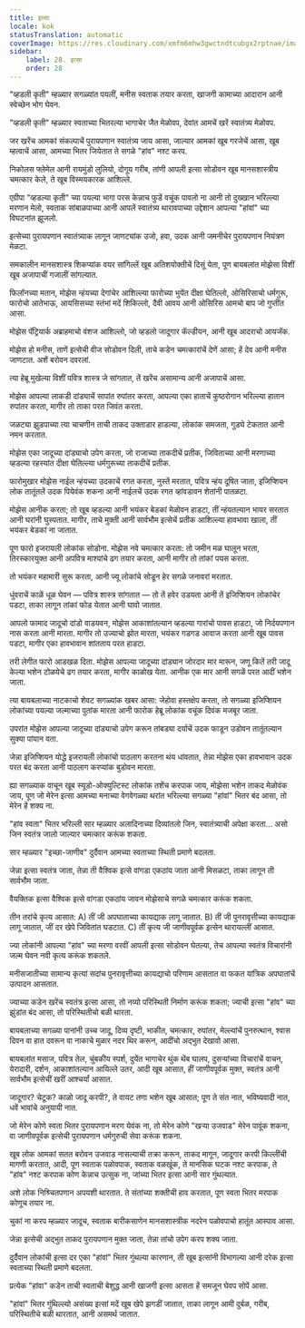 ```yaml
---
title: इत्सा
locale: kok
statusTranslation: automatic
coverImage: https://res.cloudinary.com/xmfm6mhw3gwctndtcubgx2rptnae/image/upload/v1740468922/small_cover_tratado_de_psicologia_revolucionaria_a4c0dca4e0.webp
sidebar:
    label: 28. इत्सा
    order: 28
---
```

"व्हडली कृती" म्हळ्यार सगळ्यांत पयलीं, मनीस स्वताक तयार करता, खाजगी कामाच्या आदारान आनी स्वेच्छेन भोग घेवन.

"व्हडली कृती" म्हळ्यार स्वताच्या भितरल्या भागाचेर जैत मेळोवप, देवांत आमचें खरें स्वातंत्र्य मेळोवप.

जर खरेंच आमकां संकल्पाचें पुरायपणान स्वातंत्र्य जाय आसा, जाल्यार आमकां खूब गरजेचें आसा, खूब म्हत्वाचें आसा, आमच्या भितर जियेतात ते सगळे "हांव" नश्ट करप.

निकोलस फ्लेमेल आनी रायमुंडो लुलियो, दोगूय गरीब, तांणी आपली इत्सा सोडोवन खूब मानसशास्त्रीय चमत्कार केले, ते खूब विस्मयकारक आशिल्ले.

एग्रीपा "व्हडल्या कृती" च्या पयल्या भागा परस केन्नाच फुडें वचूंक पावलो ना आनी तो दुख्खान भरिल्ल्या मरणान मेलो, स्वताक सांबाळपाच्या आनी आपलें स्वातंत्र्य थारावपाच्या उद्देशान आपल्या "हांवां" च्या विघटनांत झूजलो.

इत्सेच्या पुरायपणान स्वातंत्र्याक लागून जाणट्यांक उजो, हवा, उदक आनी जमनीचेर पुरायपणान नियंत्रण मेळटा.

समकालीन मानसशास्त्र शिकप्यांक वयर सांगिल्लें खूब अतिशयोक्तीचें दिसूं येता, पूण बायबलांत मोझेसा विशीं खूब अजापाचीं गजालीं सांगल्यात.

फिलॉनच्या मतान, मोझेस न्हंयच्या देगांचेर आशिल्ल्या फारोच्या भुयेंत दीक्षा घेतिल्लो, ओसिरिसाचो धर्मगुरू, फारोचो आतेभाऊ, आयसिसच्या स्तंभां मदें शिकिल्लो, दैवी आवय आनी ओसिरिस आमचो बाप जो गुप्तींत आसा.

मोझेस पॅट्रियार्क अब्राहमाचो वंशज आशिल्लो, जो व्हडलो जादूगार कॅल्डीयन, आनी खूब आदराचो आयजॅक.

मोझेस हो मनीस, ताणें इत्सेची वीज सोडोवन दिली, ताचे कडेन चमत्कारांचें देणें आसा; हें देव आनी मनीस जाणटात. अशें बरोवन दवरलां.

त्या हेब्रू मुखेल्या विशीं पवित्र शास्त्र जे सांगतात, तें खरेंच असामान्य आनी अजापाचें आसा.

मोझेस आपल्या लाकडी दांड्याचें सापांत रुपांतर करता, आपल्या एका हाताचें कुष्ठरोगान भरिल्ल्या हातान रुपांतर करता, मागीर तो ताका परत जिवंत करता.

जळट्या झुडपाच्या त्या चाचणीन ताची ताकद उक्ताडार हाडल्या, लोकांक समजता, गुडघे टेकतात आनी नमन करतात.

मोझेस एका जादूच्या दांड्याचो उपेग करता, जो राजाच्या ताकदीचें प्रतीक, जिविताच्या आनी मरणाच्या व्हडल्या रहस्यांत दीक्षा घेतिल्ल्या धर्मगुरूच्या ताकदीचें प्रतीक.

फारोमुखार मोझेस नाईल न्हंयच्या उदकाचें रगत करता, नुस्तें मरतात, पवित्र न्हंय दूषित जाता, इजिप्शियन लोक तातूंतलें उदक पियेवंक शकना आनी नाईलचें उदक रगत व्हांवडावन शेतांनी पातळटा.

मोझेस आनीक करता; तो खूब व्हडल्या आनी भयंकर बेडकां मेळोवन हाडटा, तीं न्हंयतल्यान भायर सरतात आनी घरांनी घुस्पतात. मागीर, ताचे मुक्ती आनी सार्वभौम इत्सेचें प्रतीक आशिल्ल्या हावभावा खाला, तीं भयंकर बेडकां ना जातात.

पूण फारो इजरायली लोकांक सोडोना. मोझेस नवे चमत्कार करता: तो जमीन मळ घालून भरता, तिरस्कारयुक्त आनी अपवित्र माश्यांचे ढग तयार करता, आनी मागीर तो तांकां पयस करता.

तो भयंकर महामारी सुरू करता, आनी ज्यू लोकांचे सोडून हेर सगळे जनावरां मरतात.

धुंवराचें काळें धूळ घेवन — पवित्र शास्त्र सांगतात — तो तें हवेर उडयता आनी तें इजिप्शियन लोकांचेर पडटा, ताका लागून तांकां फोड येतात आनी घावो जातात.

आपलो फामाद जादूचो दांडो वाडयवन, मोझेस आकाशांतल्यान व्हडल्या गारांचो पावस हाडटा, जो निर्दयपणान नास करता आनी मारता. मागीर तो उज्याचो झोत मारता, भयंकर गडगड आवाज करता आनी खूब पावस पडटा, मागीर एका हावभावान शांतताय परत हाडटा.

तरी लेगीत फारो आडखळ दिता. मोझेस आपल्या जादूच्या दांड्यान जोरदार मार मारून, जणू कितें तरी जादू केल्या भशेन टोळयेचे ढग तयार करता, मागीर काळोख येता. आनीक एक मार आनी सगळें परत आदीं भशेन जाता.

त्या बायबलाच्या नाटकाचो शेवट सगळ्यांक खबर आसा: जेहोवा हस्तक्षेप करता, तो सगळ्या इजिप्शियन लोकांच्या पयल्या जल्माच्या पुतांक मारता आनी फारोक हेब्रू लोकांक वचूंक दिवंक मजबूर जाता.

उपरांत मोझेस आपल्या जादूच्या दांड्याचो उपेग करून तांबड्या दर्याचें उदक फाडून उडोवन तातूंतल्यान सुक्या पांयान वता.

जेन्ना इजिप्शियन योद्धे इजरायली लोकांचो पाठलाग करतना थंय धांवतात, तेन्ना मोझेस एका हावभावान उदक परत बंद करता आनी पाठलाग करप्यांक बुडोवन मारता.

ह्या सगळ्याक वाचून खूब स्यूडो-ओक्युल्टिस्ट लोकांक तशेंच करपाक जाय, मोझेसा भशेन ताकद मेळोवंक जाय, पूण जो मेरेन इत्सा आमच्या मनाच्या वेगवेगळ्या थरांत भरिल्ल्या सगळ्या "हांवां" भितर बंद आसा, तो मेरेन हें शक्य ना.

"हांव स्वता" भितर भरिल्ली सार म्हळ्यार अलादिनाच्या दिव्यांतलो जिन, स्वातंत्र्याची अपेक्षा करता... असो जिन स्वतंत्र जालो जाल्यार चमत्कार करूंक शकता.

सार म्हळ्यार "इच्छा-जाणीव" दुर्दैवान आमच्या स्वताच्या स्थिती प्रमाणे बदलता.

जेन्ना इत्सा स्वतंत्र जाता, तेन्ना ती वैश्विक इत्से वांगडा एकठांय जाता आनी मिसळटा, ताका लागून ती सार्वभौम जाता.

वैयक्तिक इत्सा वैश्विक इत्से वांगडा एकठांय जावन मोझेसाचे सगळे चमत्कार करूंक शकता.

तीन तरांचे कृत्य आसात: A) तीं जी अपघाताच्या कायद्याक लागू जातात. B) तीं जी पुनरावृत्तीच्या कायद्याक लागू जातात, जीं दर खेपे जिवितांत घडटात. C) तीं कृत्य जी जाणीवपूर्वक इत्सेन थारायल्लीं आसात.

ज्या लोकांनी आपल्या "हांव" च्या मरणा वरवीं आपली इत्सा सोडोवन घेतल्या, तेच आपल्या स्वतंत्र विचारांनी जल्म घेवन नवी कृत्य करूंक शकतले.

मनीसजातीच्या सामान्य कृत्यां सदांच पुनरावृत्तीच्या कायद्याचो परिणाम आसतात वा फकत यांत्रिक अपघातांचें उत्पादन आसतात.

ज्याच्या कडेन खरेंच स्वतंत्र इत्सा आसा, तो नव्यो परिस्थिती निर्माण करूंक शकता; ज्याची इत्सा "हांव" च्या झुंडांत बंद आसा, तो परिस्थितीचो बळी थारता.

बायबलाच्या सगळ्या पानांनी उच्च जादू, दिव्य दृष्टी, भाकीत, चमत्कार, रुपांतर, मेल्ल्यांचें पुनरुत्थान, श्वास दिवन वा हात दवरून वा नाकाचे मुळार नदर थिर करून, आदींचो अद्भुत देखावो आसा.

बायबलांत मसाज, पवित्र तेल, चुंबकीय स्पर्श, दुयेंत भागाचेर थुंक थेंब घालप, दुसऱ्यांच्या विचारांचें वाचन, येरादारी, दर्शन, आकाशांतल्यान आयिल्ले उतर, आदी खूब आसात, हीं जाणीवपूर्वक मुक्त, स्वतंत्र आनी सार्वभौम इत्सेचीं खरीं आश्चर्यां आसात.

जादूगार? चेटूक? काळो जादू करपी?, ते वायट तणा भशेन खूब आसात; पूण ते संत नात, भविष्यवादी नात, धवें भावांचे अनुयायी नात.

जो मेरेन कोणे स्वता भितर पुरायपणान मरण येवंक ना, तो मेरेन कोणे "खऱ्या उजवाड" मेरेन पावूंक शकना, वा जाणीवपूर्वक इत्सेची पुरायपणान धर्मगुरुची सेवा करूंक शकना.

खूब लोक आमकां सतत बरोवन उजवाड नासल्याची तक्रा करून, ताकद मागून, जादूगार करपी किल्लींची मागणी करतात, आदी, पूण स्वताक पळोवपाक, स्वताक वळखूंक, ते मानसिक घटक नश्ट करपाक, ते "हांव" नश्ट करपाक कोण केन्नाच उत्सुक ना, जांच्या भितर इत्सा आनी सार गुंथल्यात.

अशे लोक निश्र्चितपणान अपयशी थारतात. ते संतांच्या शक्तीची हाव करतात, पूण स्वता भितर मरपाक कोणूच तयार ना.

चुकां ना करप म्हळ्यार जादूच, स्वताक बारीकसाणेन मानसशास्त्रीक नदरेन पळोवपाचो हातूंत आस्पाव आसा.

जेन्ना इत्सेची अद्भुत ताकद पुरायपणान मुक्त जाता, तेन्ना तांचो उपेग करप शक्य जाता.

दुर्दैवान लोकांची इत्सा दर एका "हांवां" भितर गुंथल्या कारणान, ती खूब इत्सांनी विभागल्या आनी दरेक इत्सा स्वताच्या स्थिती प्रमाणे बदलता.

प्रत्येक "हांवा" कडेन ताची स्वताची बेशुद्ध आनी खाजगी इत्सा आसता हें समजून घेवप सोपें आसा.

"हांवां" भितर गुंथिल्ल्यो असंख्य इत्सां मदें खूब खेपे झगडीं जातात, ताका लागून आमी दुर्बळ, गरीब, परिस्थितीचे बळी थारतात, आनी असमर्थ जातात.

